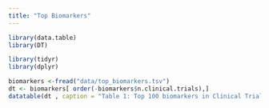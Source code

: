 ```yaml
---
title: "Top Biomarkers"
---
```



```r
library(data.table)
library(DT)

library(tidyr)
library(dplyr)

biomarkers <-fread("data/top_biomarkers.tsv")
dt <- biomarkers[ order(-biomarkers$n.clinical.trials),] 
datatable(dt , caption = "Table 1: Top 100 biomarkers in Clinical Trials" ,  filter = 'top', options = list(pageLength = 10, scrollX = TRUE,   autoWidth = T), rownames = F)

```
